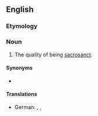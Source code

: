 ==English==

===Etymology===
{{suffix|en|sacrosanct|ity}}

===Noun===
{{en-noun|~}}

# The quality of being [[sacrosanct]].

====Synonyms====
* {{l|en|sacrosanctness}}

====Translations====
{{trans-top|quality of being sacrosanct}}
* German: {{t|de|Sakrosanktheit|f}}, {{t|de|Hochheiligkeit|f}}, {{t|de|Unantastbarkeit|f}}
{{trans-mid}}
{{trans-bottom}}